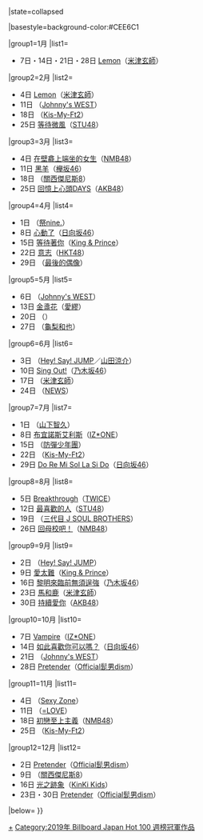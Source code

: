 {{Navbox
|bodyclass=hlist
|name= Billboard JAPAN Hot 100 週榜冠軍 (2019年)
|title= [[Billboard JAPAN]] [[Billboard Japan Hot 100|Hot 100]] 週榜冠軍作品及獲得者{{#if:{{{1|}}}|（{{{1|}}}）|}}
|state=<includeonly>collapsed</includeonly>

|basestyle=background-color:#CEE6C1

|group1=1月
|list1=
* 7日・14日・21日・28日 [[Lemon (米津玄師單曲)|Lemon]]（[[米津玄師]]）

|group2=2月
|list2=
* 4日 [[Lemon (米津玄師單曲)|Lemon]]（[[米津玄師]]）
* 11日 {{link-ja|夸奖列表／伤痕累累的爱|ホメチギリスト/傷だらけの愛}}（[[Johnny's WEST]]）
* 18日 {{link-ja|我愛你 (Kis-My-Ft2單曲)|君を大好きだ|我愛你}}（[[Kis-My-Ft2]]）
* 25日 [[等待微風]]（[[STU48]]）

|group3=3月
|list3=
* 4日 [[在壁龕上端坐的女生]]（[[NMB48]]）
* 11日 [[黑羊]]（[[欅坂46]]）
* 18日 {{link-ja|crystal (關西傑尼斯8單曲)|crystal (曲)|crystal}}（[[關西傑尼斯8]]）
* 25日 [[回憶上心頭DAYS]]（[[AKB48]]）

|group4=4月
|list4=
* 1日 {{link-ja|有超天Shooter|有超天シューター}}（[[祭nine.]]）
* 8日 [[心動了 (日向坂46單曲)|心動了]]（[[日向坂46]]）
* 15日 [[等待著你]]（[[King & Prince]]）
* 22日 [[意志 (單曲)|意志]]（[[HKT48]]）
* 29日 {{link-ja|大人Survivor|大人サバイバー}}（[[最後的偶像]]）

|group5=5月
|list5=
* 6日 {{link-ja|雨後天晴|アメノチハレ}}（[[Johnny's WEST]]）
* 13日 [[金盞花 (愛繆單曲)|金盞花]]（[[愛繆]]）
* 20日 {{link-ja|Dark Knight}}（{{link-ja|ONE N' ONLY}}）
* 27日 {{link-ja|Rain (龜梨和也單曲)|Rain (亀梨和也の曲)|Rain}}（[[龜梨和也]]）

|group6=6月
|list6=
* 3日 {{link-ja|Lucky-Unlucky／Oh! my darling|Lucky-Unlucky/Oh! my darling}}（[[Hey! Say! JUMP]]／[[山田涼介]]）
* 10日 [[Sing Out!]]（[[乃木坂46]]）
* 17日 {{Link-ja|海的幽靈|海の幽霊}}（[[米津玄師]]）
* 24日 {{Link-ja|Top Gun／Love Story|Top Gun/Love Story}}（[[NEWS]]）

|group7=7月
|list7= 
* 1日 {{link-ja|CHANGE (山下智久單曲)|CHANGE (山下智久の曲)|CHANGE}}（[[山下智久]]）
* 8日 [[布宜諾斯艾利斯 (單曲)|布宜諾斯艾利斯]]（[[IZ*ONE]]）
* 15日 {{link-ja|Lights／Boy With Luv|Lights/Boy With Luv}}（[[防彈少年團]]）
* 22日 {{link-ja|HANDS UP (Kis-My-Ft2單曲)|HANDS UP (Kis-My-Ft2の曲)|HANDS UP}}（[[Kis-My-Ft2]]）
* 29日 [[Do Re Mi Sol La Si Do]]（[[日向坂46]]）

|group8=8月
|list8=
* 5日 [[Breakthrough (TWICE單曲)|Breakthrough]]（[[TWICE]]）
* 12日 [[最喜歡的人]]（[[STU48]]）
* 19日 {{link-ja|SCARLET feat. Afrojack|SCARLET (三代目 J SOUL BROTHERS from EXILE TRIBEの曲)}}（[[J Soul Brothers|三代目 J SOUL BROTHERS]]）
* 26日 [[回母校吧！]]（[[NMB48]]）

|group9=9月
|list9= 
* 2日 {{link-ja|fanfare!|ファンファーレ!}}（[[Hey! Say! JUMP]]）
* 9日 [[愛太難]]（[[King & Prince]]）
* 16日 [[黎明來臨前無須逞強]]（[[乃木坂46]]）
* 23日 [[馬和鹿]]（[[米津玄師]]）
* 30日 [[持續愛你]]（[[AKB48]]）

|group10=10月
|list10= 
* 7日 [[Vampire (單曲)|Vampire]]（[[IZ*ONE]]）
* 14日 [[如此喜歡你可以嗎？]]（[[日向坂46]]）
* 21日 {{link-ja|Big Shot!!}}（[[Johnny's WEST]]）
* 28日 [[Pretender]]（[[Official髭男dism]]）

|group11=11月
|list11=
* 4日 {{link-ja|麒麟之子／Honey Honey|麒麟の子/Honey Honey}}（[[Sexy Zone]]）
* 11日 {{link-ja|狡猾了啦 狡猾了呢|ズルいよ ズルいね}}（[[=LOVE]]）
* 18日 [[初戀至上主義]]（[[NMB48]]）
* 25日 {{link-ja|Edge of Days}}（[[Kis-My-Ft2]]）

|group12=12月
|list12=
* 2日 [[Pretender]]（[[Official髭男dism]]）
* 9日 {{link-ja|友人 (關西傑尼斯8單曲)|友よ (関ジャニ∞の曲)|友人}}（[[關西傑尼斯8]]）
* 16日 [[光之跡象]]（[[KinKi Kids]]）
* 23日・30日 [[Pretender]]（[[Official髭男dism]]）

|below=
{{Billboard JAPAN 單曲週榜冠軍／年份別模板}}
}}<noinclude>[[Category:2019年 Billboard Japan Hot 100 週榜冠軍作品|+]]</noinclude>
<includeonly>[[Category:2019年 Billboard Japan Hot 100 週榜冠軍作品]]</includeonly>